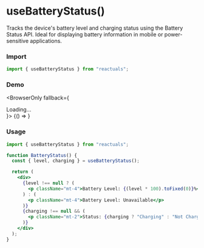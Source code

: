 # useBatteryStatus()

Tracks the device's battery level and charging status using the Battery Status API. Ideal for displaying battery information in mobile or power-sensitive applications.

### Import

```jsx
import { useBatteryStatus } from "reactuals";
```

### Demo


<BrowserOnly fallback={<div>Loading...</div>}>
  {() => <UseBatteryStatusExample />}
</BrowserOnly>

### Usage

```jsx
import { useBatteryStatus } from "reactuals";

function BatteryStatus() {
  const { level, charging } = useBatteryStatus();

  return (
    <div>
      {level !== null ? (
        <p className="mt-4">Battery Level: {(level * 100).toFixed(0)}%</p>
      ) : (
        <p className="mt-4">Battery Level: Unavailable</p>
      )}
      {charging !== null && (
        <p className="mt-2">Status: {charging ? "Charging" : "Not Charging"}</p>
      )}
    </div>
  );
}
```
